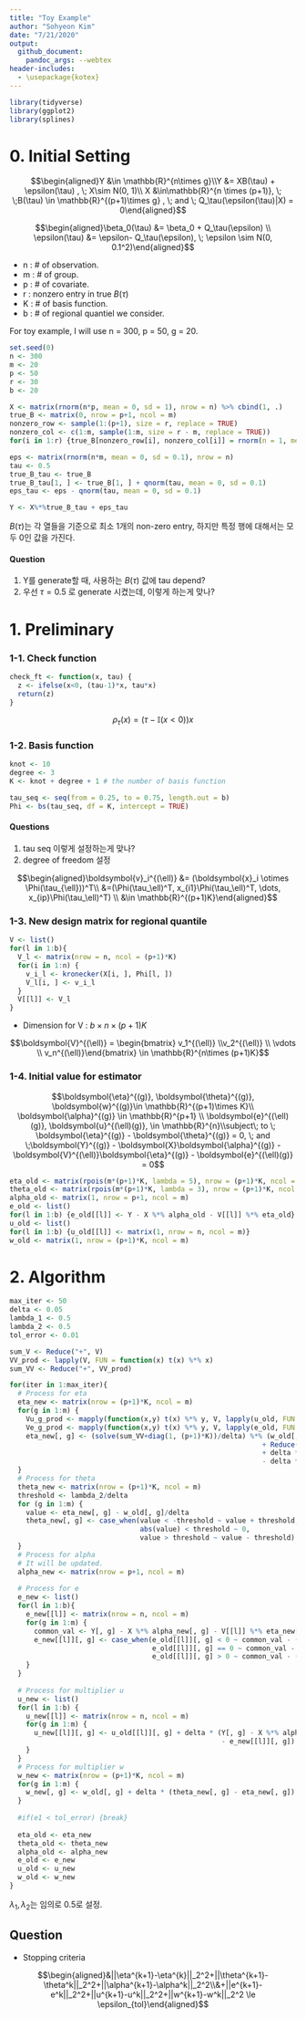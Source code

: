 ```yaml
---
title: "Toy Example"
author: "Sohyeon Kim"
date: "7/21/2020"
output: 
  github_document:
    pandoc_args: --webtex
header-includes:
  - \usepackage{kotex}
---
```


```r
library(tidyverse)
library(ggplot2)
library(splines)
```


# 0. Initial Setting

$$\begin{aligned}Y &\in \mathbb{R}^{n\times g}\\Y &= XB(\tau) + \epsilon(\tau) , \; X\sim N(0, 1)\\ X &\in\mathbb{R}^{n \times (p+1)}, \; \;B(\tau) \in \mathbb{R}^{(p+1)\times g} , \; and \; Q_\tau(\epsilon(\tau)|X) = 0\end{aligned}$$

$$\begin{aligned}\beta_0(\tau) &= \beta_0 + Q_\tau(\epsilon) \\ \epsilon(\tau) &= \epsilon- Q_\tau(\epsilon), \; \epsilon \sim N(0, 0.1^2)\end{aligned}$$

 * n : # of observation. 
 * m : # of group. 
 * p : # of covariate. 
 * r : nonzero entry in true $B(\tau)$
 * K : # of basis function.
 * b : # of regional quantiel we consider.
 
For toy example, I will use n = 300, p = 50, g = 20.

```r
set.seed(0)
n <- 300
m <- 20
p <- 50
r <- 30
b <- 20

X <- matrix(rnorm(n*p, mean = 0, sd = 1), nrow = n) %>% cbind(1, .)     #add intercept term in X
true_B <- matrix(0, nrow = p+1, ncol = m) 
nonzero_row <- sample(1:(p+1), size = r, replace = TRUE)
nonzero_col <- c(1:m, sample(1:m, size = r - m, replace = TRUE))
for(i in 1:r) {true_B[nonzero_row[i], nonzero_col[i]] = rnorm(n = 1, mean = 3, sd = 1)}

eps <- matrix(rnorm(n*m, mean = 0, sd = 0.1), nrow = n)
tau <- 0.5
true_B_tau <- true_B
true_B_tau[1, ] <- true_B[1, ] + qnorm(tau, mean = 0, sd = 0.1)
eps_tau <- eps - qnorm(tau, mean = 0, sd = 0.1)

Y <- X%*%true_B_tau + eps_tau
```

$B(\tau)$는 각 열들을 기준으로 최소 1개의 non-zero entry, 하지만 특정 행에 대해서는 모두 0인 값을 가진다. 


#### Question

 1. Y를 generate할 때, 사용하는 $B(\tau)$ 값에 tau depend? 
 2. 우선 $\tau = 0.5$ 로 generate 시켰는데, 이렇게 하는게 맞나? 

# 1. Preliminary
 
### 1-1. Check function

```r
check_ft <- function(x, tau) {
  z <- ifelse(x<0, (tau-1)*x, tau*x)
  return(z)
}
```

$$\rho_\tau(x) = (\tau - \mathbb{I}(x<0))x$$

### 1-2. Basis function

```r
knot <- 10
degree <- 3
K <- knot + degree + 1 # the number of basis function

tau_seq <- seq(from = 0.25, to = 0.75, length.out = b) 
Phi <- bs(tau_seq, df = K, intercept = TRUE)
```


#### Questions
  1. tau seq 이렇게 설정하는게 맞나?
  2. degree of freedom 설정

$$\begin{aligned}\boldsymbol{v}_i^{(\ell)} &= (\boldsymbol{x}_i \otimes \Phi(\tau_{\ell}))^T\\ &=(\Phi(\tau_\ell)^T, x_{i1}\Phi(\tau_\ell)^T, \dots, x_{ip}\Phi(\tau_\ell)^T) \\ &\in \mathbb{R}^{(p+1)K}\end{aligned}$$

### 1-3. New design matrix for regional quantile

```r
V <- list()
for(l in 1:b){
  V_l <- matrix(nrow = n, ncol = (p+1)*K)
  for(i in 1:n) {
    v_i_l <- kronecker(X[i, ], Phi[l, ])
    V_l[i, ] <- v_i_l 
  }
  V[[l]] <- V_l
}
```


 * Dimension for V : $b \times n \times (p+1)K$

$$\boldsymbol{V}^{(\ell)} = \begin{bmatrix} v_1^{(\ell)} \\v_2^{(\ell)} \\ \vdots \\ v_n^{(\ell)}\end{bmatrix} \in \mathbb{R}^{n\times (p+1)K}$$

### 1-4. Initial value for estimator


$$\boldsymbol{\eta}^{(g)}, \boldsymbol{\theta}^{(g)}, \boldsymbol{w}^{(g)}\in \mathbb{R}^{(p+1)\times K}\\ \boldsymbol{\alpha}^{(g)} \in \mathbb{R}^{p+1} \\ \boldsymbol{e}^{(\ell)(g)}, \boldsymbol{u}^{(\ell)(g)}, \in \mathbb{R}^{n}\\subject\; to \; \boldsymbol{\eta}^{(g)} - \boldsymbol{\theta}^{(g)} = 0, \; and \;\boldsymbol{Y}^{(g)} - \boldsymbol{X}\boldsymbol{\alpha}^{(g)} - \boldsymbol{V}^{(\ell)}\boldsymbol{\eta}^{(g)} - \boldsymbol{e}^{(\ell)(g)} = 0$$


```r
eta_old <- matrix(rpois(m*(p+1)*K, lambda = 5), nrow = (p+1)*K, ncol = m) 
theta_old <- matrix(rpois(m*(p+1)*K, lambda = 3), nrow = (p+1)*K, ncol = m) 
alpha_old <- matrix(1, nrow = p+1, ncol = m)
e_old <- list()
for(l in 1:b) {e_old[[l]] <- Y - X %*% alpha_old - V[[l]] %*% eta_old}
u_old <- list()
for(l in 1:b) {u_old[[l]] <- matrix(1, nrow = n, ncol = m)}
w_old <- matrix(1, nrow = (p+1)*K, ncol = m)
```


# 2. Algorithm

```r
max_iter <- 50
delta <- 0.05
lambda_1 <- 0.5
lambda_2 <- 0.5
tol_error <- 0.01

sum_V <- Reduce("+", V)
VV_prod <- lapply(V, FUN = function(x) t(x) %*% x)
sum_VV <- Reduce("+", VV_prod)

for(iter in 1:max_iter){
  # Process for eta
  eta_new <- matrix(nrow = (p+1)*K, ncol = m)
  for(g in 1:m) {
    Vu_g_prod <- mapply(function(x,y) t(x) %*% y, V, lapply(u_old, FUN = function(x)x[, g]), SIMPLIFY = FALSE)
    Ve_g_prod <- mapply(function(x,y) t(x) %*% y, V, lapply(e_old, FUN = function(x)x[, g]), SIMPLIFY = FALSE)
    eta_new[, g] <- (solve(sum_VV+diag(1, (p+1)*K))/delta) %*% (w_old[, g] + delta * theta_old[, g] 
                                                              + Reduce("+", Vu_g_prod)
                                                              + delta * t(sum_V) %*% (Y[, g] - X %*% alpha_old[, g])
                                                              - delta * Reduce("+", Ve_g_prod))
  }
  # Process for theta
  theta_new <- matrix(nrow = (p+1)*K, ncol = m)
  threshold <- lambda_2/delta
  for (g in 1:m) {
    value <- eta_new[, g] - w_old[, g]/delta 
    theta_new[, g] <- case_when(value < -threshold ~ value + threshold, 
                                abs(value) < threshold ~ 0, 
                                value > threshold ~ value - threshold)
  }
  # Process for alpha
  # It will be updated.
  alpha_new <- matrix(nrow = p+1, ncol = m)
  
  # Process for e
  e_new <- list()
  for(l in 1:b){
    e_new[[l]] <- matrix(nrow = n, ncol = m)
    for(g in 1:m) {
      common_val <- Y[, g] - X %*% alpha_new[, g] - V[[l]] %*% eta_new[, g]
      e_new[[l]][, g] <- case_when(e_old[[l]][, g] < 0 ~ common_val - (u_old[[l]][, g] + tau_seq[[l]] -1)/delta, 
                                   e_old[[l]][, g] == 0 ~ common_val - u_old[[l]][, g]/delta, 
                                   e_old[[l]][, g] > 0 ~ common_val - (u_old[[l]][, g] + tau_seq[[l]])/delta)
    }
  }
  
  # Process for multiplier u
  u_new <- list()
  for(l in 1:b) {
    u_new[[l]] <- matrix(nrow = n, ncol = m)
    for(g in 1:m) {
      u_new[[l]][, g] <- u_old[[l]][, g] + delta * (Y[, g] - X %*% alpha_new[, g] - V[[l]] %*% eta_new[, g] 
                                                    - e_new[[l]][, g])
    }
  }
  # Process for multiplier w
  w_new <- matrix(nrow = (p+1)*K, ncol = m)
  for(g in 1:m) {
    w_new[, g] <- w_old[, g] + delta * (theta_new[, g] - eta_new[, g])
  }
  
  #if(e1 < tol_error) {break}
  
  eta_old <- eta_new
  theta_old <- theta_new
  alpha_old <- alpha_new
  e_old <- e_new
  u_old <- u_new
  w_old <- w_new
}
```


$\lambda_1, \lambda_2$는 임의로 0.5로 설정.


## Question
 * Stopping criteria

$$\begin{aligned}&||\eta^{k+1}-\eta^{k}||_2^2+||\theta^{k+1}-\theta^k||_2^2+||\alpha^{k+1}-\alpha^k||_2^2\\&+||e^{k+1}-e^k||_2^2+||u^{k+1}-u^k||_2^2+||w^{k+1}-w^k||_2^2 \le \epsilon_{tol}\end{aligned}$$










